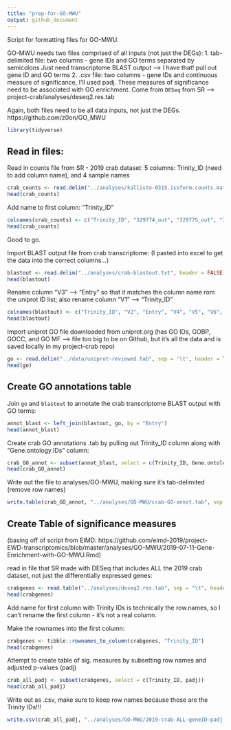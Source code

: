 ```yaml
---
title: "prep-for-GO-MWU"
output: github_document
---
```

Script for formatting files for GO-MWU. 

GO-MWU needs two files comprised of all inputs (not just the DEGs):
1. tab-delimited file: two columns - gene IDs and GO terms separated by semicolons
Just need transcriptome BLAST output --> I have that! pull out gene ID and GO terms
2. .csv file: two columns - gene IDs and continuous measure of significance, I'll used padj. 
These measures of significance need to be associated with GO enrichment. 
Come from `DESeq` from SR --> project-crab/analyses/deseq2.res.tab

Again, both files need to be all data inputs, not just the DEGs. 
https://github.com/z0on/GO_MWU

```r
library(tidyverse)
```

## Read in files:
Read in counts file from SR - 2019 crab dataset: 
5 columns: Trinity_ID (need to add column name), and 4 sample names
```r
crab_counts <- read.delim("../analyses/kallisto-0315.isoform.counts.matrix", header = TRUE)
head(crab_counts)
```
Add name to first column: "Trinity_ID"
```r
colnames(crab_counts) <- c("Trinity_ID", "329774_out", "329775_out", "329776_out", "329777_out")
head(crab_counts)
```
Good to go.

Import BLAST output file from crab transcriptome:
(I pasted into excel to get the data into the correct columns...)
```r
blastout <- read.delim("../analyses/crab-blastout.txt", header = FALSE)
head(blastout)
```
Rename column "V3" --> "Entry" so that it matches the column name rom the uniprot ID list; also rename column "V1" --> "Trinity_ID"
```r
colnames(blastout) <- c("Trinity_ID", "V2", "Entry", "V4", "V5", "V6", "V7", "V8", "V9", "V10", "V11", "V12", "V13", "V14")
head(blastout)
```

Import uniprot GO file downloaded from uniprot.org 
(has GO IDs, GOBP, GOCC, and GO MF --> file too big to be on Github, but it's all the data and is saved locally in my project-crab repo)
```r
go <- read.delim("../data/uniprot-reviewed.tab", sep = '\t', header = TRUE)
head(go)
```

## Create GO annotations table
Join `go` and `blastout` to annotate the crab transcriptome BLAST output with GO terms:
```r
annot_blast <- left_join(blastout, go, by = "Entry")
head(annot_blast)
```

Create crab GO annotations .tab by pulling out Trinity_ID column along with "Gene.ontology.IDs" column: 
```r
crab_GO_annot <- subset(annot_blast, select = c(Trinity_ID, Gene.ontology.IDs))
head(crab_GO_annot)
```
Write out the file to analyses/GO-MWU, making sure it's tab-delimited (remove row names)
```r
write.table(crab_GO_annot, "../analyses/GO-MWU/crab-GO-annot.tab", sep = "\t", row.names = FALSE, quote = FALSE, col.names = FALSE)
```

## Create Table of significance measures
(basing off of script from EIMD: https://github.com/eimd-2019/project-EWD-transcriptomics/blob/master/analyses/GO-MWU/2019-07-11-Gene-Enrichment-with-GO-MWU.Rmd)

read in file that SR made with DESeq that includes ALL the 2019 crab dataset, not just the differentially expressed genes:
```r
crabgenes <- read.table("../analyses/deseq2.res.tab", sep = "\t", header = TRUE)
head(crabgenes)
```
Add name for first column with Trinity IDs is technically the row.names, so I can't rename the first column - it's not a real column.

Make the rownames into the first column: 
```r
crabgenes <- tibble::rownames_to_column(crabgenes, "Trinity_ID")
head(crabgenes)
```

Attempt to create table of sig. measures by subsetting row names and adjusted p-values (padj)
```r
crab_all_padj <- subset(crabgenes, select = c(Trinity_ID, padj))
head(crab_all_padj)
```
Write out as .csv, make sure to keep row names because those are the Trinity IDs!!!

```r
write.csv(crab_all_padj, "../analyses/GO-MWU/2019-crab-ALL-geneID-padj.csv", row.names = T, quote = FALSE)
```





